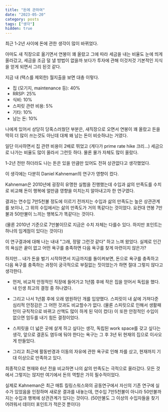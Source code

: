 ```yaml
---
title: "돈에 관하여"
date: "2023-05-20"
category: posts
tags: ["생각"]
hidden: true
---
```


최근 1-2년 사이에 돈에 관한 생각이 많이 바뀌었다.

아마도 새 직장으로 옮기면서 연봉이 꽤 올랐고 그에 따라 세금을 내는 비율도 눈에 띄게 올라갔고, 세금을 조금 덜 낼 방법이 없을까 보다가 투자에 관해 이것저것 기본적인 지식을 얻게 되면서 그리 된것 같다.

지금 내 (택스를 제외한) 월지출을 보면 대충 이렇다.

- 집 (모기지, maintenance 등): 40%
- RRSP: 25%
- 식비: 10%
- 스피릿 관련 비용: 5%
- 기타: 10%
- 남는 돈: 10%

나에게 있어서 상당히 당혹스러웠던 부분은, 새직장으로 오면서 연봉이 꽤 올랐고 돈을 딱히 더 많이 쓰는것도 아닌데 대체 왜 남는 돈이 비슷하냐는 거였다.

일단 이사하면서 집 관련 비용이 2배로 뛰었고 (게다가 prime rate hike 크리...) 세금으로 나가는 비율도 많이 올라서 그런듯 하다. 물론 물가 자체도 많이 올랐다.

1-2년 전만 하더라도 나는 돈은 있을 만큼만 있어도 전혀 상관없다고 생각했었다.

이 생각에는 다분히 Daniel Kahneman의 연구가 영향이 컸다.

Kahneman은 2010년에 굉장히 유명한 실험을 진행했는데 수입과 삶의 만족도를 수치로 비교해 돈이 행복에 얼만큼 영향을 미치는지 알아내고자 한 연구였다.

결과는 연수입 7만5천불 정도에 이르기 전까지는 수입과 삶의 만족도는 높은 상관관계를 보이나, 그 위의 수입에서는 삶의 만족도가 거의 똑같다는 것이었다. 요컨대 연봉 7만불과 50만불이 느끼는 행복도가 똑같다는 것이다.

(물론 2010년 기준으로 7만불이므로 지금은 수치 자체는 다를수 있다. 하지만 포인트는 하나의 임계점이 있다는 것이다)

이 연구결과에 대해 나는 내내 "그래, 정말 그런것 같다" 하고 느껴 왔었다. 실제로 인간의 욕심은 끝이 없고 어떤 욕구를 충족하면 다음 욕구를 찾게 마련이지 않은가?

하지만... 내가 돈을 벌기 시작하면서 지금까지를 돌이켜보면, 돈으로 욕구를 충족하고 다음 욕구를 충족하는 과정이 궁극적으로 부질없는 짓이었는가 하면 절대 그렇지 않다고 생각한다.

- 먼저, 비교적 안정적인 직장에 들어가고 1년쯤 후에 작은 집을 얻어서 독립을 했다. 내 인생 최고의 결정 중 하나였다.

- 그리고 나서 1년쯤 후에 오래 염원하던 개를 입양했다. 스피릿이 내 삶에 가져다준 심리적 안정감은 그 어떤 것과도 비교할수가 없다. (물론 스피릿으로 인해서 생활패턴이 규칙적으로 바뀌고 산책도 많이 하게 된 덕이 컸다) 이 또한 안정적인 수입이 없으면 엄두를 내기 힘든 결정이었다.

- 스피릿을 더 넓은 곳에 살게 하고 싶다는 생각, 독립된 work space를 갖고 싶다는 생각, 앞으로 결혼도 염두에 둬야 한다는 욕구는 그 후 3년 뒤 현재의 집으로 이사오게 만들었다.

- 그리고 최근에 활동반경과 이동의 자유에 관한 욕구로 인해 차를 샀고, 현재까지 기대 이상으로 만족하고 있다.

최종적으로 현재와 6년 전을 비교하면 나의 삶의 만족도는 극적으로 올라갔다. 모든 것에서 그렇지는 않지만 여기에서 돈의 역할은 가히 필수적이었다.

실제로 Kahneman은 최근 매튜 킬링스워스와의 공동연구에서 자신의 기존 연구에 실수가 있었음을 인정하며 새로운 결과를 내놓는데, 연수입 7만5천불이 아니라 50만불까지는 수입과 행복에 상관관계가 있다는 것이다. (50만불도 그 이상의 수입자들을 찾기 어려워서 데이터 포인트가 적은것 뿐이다)


